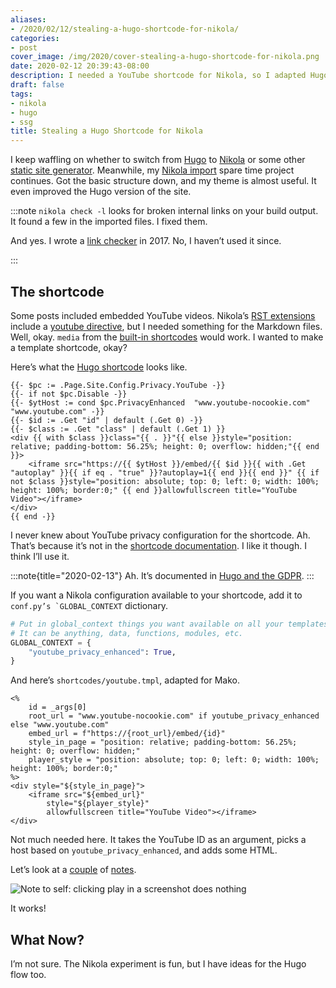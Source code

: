 ```yaml
---
aliases:
- /2020/02/12/stealing-a-hugo-shortcode-for-nikola/
categories:
- post
cover_image: /img/2020/cover-stealing-a-hugo-shortcode-for-nikola.png
date: 2020-02-12 20:39:43-08:00
description: I needed a YouTube shortcode for Nikola, so I adapted Hugo's.
draft: false
tags:
- nikola
- hugo
- ssg
title: Stealing a Hugo Shortcode for Nikola
---
```


I keep waffling on whether to switch from [Hugo][hugo] to [Nikola][nikola] or
some other [static site generator][ssg]. Meanwhile, my [Nikola
import][nikola-tag] spare time project continues. Got the basic structure down,
and my theme is almost useful. It even improved the Hugo version of the site.

[hugo]: https://gohugo.io
[nikola]: https://getnikola
[ssg]: https://www.staticgen.com
[nikola-tag]: /tags/nikola

:::note
`nikola check -l` looks for broken internal links on your build output. It
found a few in the imported files. I fixed them.

And yes. I wrote a [link checker][link-checker] in 2017. No, I haven’t used it
since.

[link-checker]: /post/2017/04/making-a-mojo-link-checker/
:::

## The shortcode

Some posts included embedded YouTube videos. Nikola’s [RST
extensions](https://getnikola.com/handbook.html#restructuredtext-extensions)
include a [youtube
directive](https://getnikola.com/handbook.html#youtube), but I needed
something for the Markdown files. Well, okay. `media` from the [built-in
shortcodes](https://getnikola.com/handbook.html#built-in-shortcodes)
would work. I wanted to make a template shortcode, okay?

Here’s what the [Hugo
shortcode](https://github.com/gohugoio/hugo/blob/00297085db48cbb7949c9867012f6df38817fc29/tpl/tplimpl/embedded/templates/shortcodes/youtube.html)
looks like.

```text
{{- $pc := .Page.Site.Config.Privacy.YouTube -}}
{{- if not $pc.Disable -}}
{{- $ytHost := cond $pc.PrivacyEnhanced  "www.youtube-nocookie.com" "www.youtube.com" -}}
{{- $id := .Get "id" | default (.Get 0) -}}
{{- $class := .Get "class" | default (.Get 1) }}
<div {{ with $class }}class="{{ . }}"{{ else }}style="position: relative; padding-bottom: 56.25%; height: 0; overflow: hidden;"{{ end }}>
    <iframe src="https://{{ $ytHost }}/embed/{{ $id }}{{ with .Get "autoplay" }}{{ if eq . "true" }}?autoplay=1{{ end }}{{ end }}" {{ if not $class }}style="position: absolute; top: 0; left: 0; width: 100%; height: 100%; border:0;" {{ end }}allowfullscreen title="YouTube Video"></iframe>
</div>
{{ end -}}
```

I never knew about YouTube privacy configuration for the shortcode. Ah.
That’s because it’s not in the [shortcode
documentation](https://gohugo.io/content-management/shortcodes/#youtube).
I like it though. I think I’ll use it.

:::note{title="2020-02-13"}
Ah. It’s documented in [Hugo and the GDPR](https://gohugo.io/about/hugo-and-gdpr/).
:::

If you want a Nikola configuration available to your shortcode, add it
to ``conf.py’s `GLOBAL_CONTEXT`` dictionary.

``` python
# Put in global_context things you want available on all your templates.
# It can be anything, data, functions, modules, etc.
GLOBAL_CONTEXT = {
    "youtube_privacy_enhanced": True,
}
```

And here’s `shortcodes/youtube.tmpl`, adapted for Mako.

``` mako title="shortcodes/youtube.tmpl"
<%
    id = _args[0]
    root_url = "www.youtube-nocookie.com" if youtube_privacy_enhanced else "www.youtube.com"
    embed_url = f"https://{root_url}/embed/{id}"
    style_in_page = "position: relative; padding-bottom: 56.25%; height: 0; overflow: hidden;"
    player_style = "position: absolute; top: 0; left: 0; width: 100%; height: 100%; border:0;"
%>
<div style="${style_in_page}">
    <iframe src="${embed_url}"
        style="${player_style}"
        allowfullscreen title="YouTube Video"></iframe>
</div>
```

Not much needed here. It takes the YouTube ID as an argument, picks a
host based on `youtube_privacy_enhanced`, and adds some HTML.

Let’s look at a [couple][miyazaki] of [notes][art-nouveau].

[miyazaki]: /post/2019/12/always-got-time-for-miyazaki/
[art-nouveau]: /post/2019/11/art-nouveau-psychedeilia-and-a-kalevala-tangent/

![Note to self: clicking *play* in a screenshot does nothing](@img/2020/miyazaki.png)

It works!

## What Now?

I’m not sure. The Nikola experiment is fun, but I have ideas for the
Hugo flow too.
